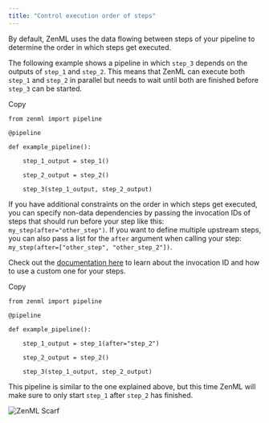 ```yaml
---
title: "Control execution order of steps"
---
```


By default, ZenML uses the data flowing between steps of your pipeline to determine the order in which steps get executed.

The following example shows a pipeline in which `step_3` depends on the outputs of `step_1` and `step_2`. This means that ZenML can execute both `step_1` and `step_2` in parallel but needs to wait until both are finished before `step_3` can be started.

Copy

```
from zenml import pipeline

@pipeline

def example_pipeline():

    step_1_output = step_1()

    step_2_output = step_2()

    step_3(step_1_output, step_2_output)
```

If you have additional constraints on the order in which steps get executed, you can specify non-data dependencies by passing the invocation IDs of steps that should run before your step like this: `my_step(after="other_step")`. If you want to define multiple upstream steps, you can also pass a list for the `after` argument when calling your step: `my_step(after=["other_step", "other_step_2"])`.

Check out the [documentation here](/how-to/build-pipelines/using-a-custom-step-invocation-id) to learn about the invocation ID and how to use a custom one for your steps.

Copy

```
from zenml import pipeline

@pipeline

def example_pipeline():

    step_1_output = step_1(after="step_2")

    step_2_output = step_2()

    step_3(step_1_output, step_2_output)
```

This pipeline is similar to the one explained above, but this time ZenML will make sure to only start `step_1` after `step_2` has finished.

![ZenML Scarf](/images/how-to/build-pipelines)
